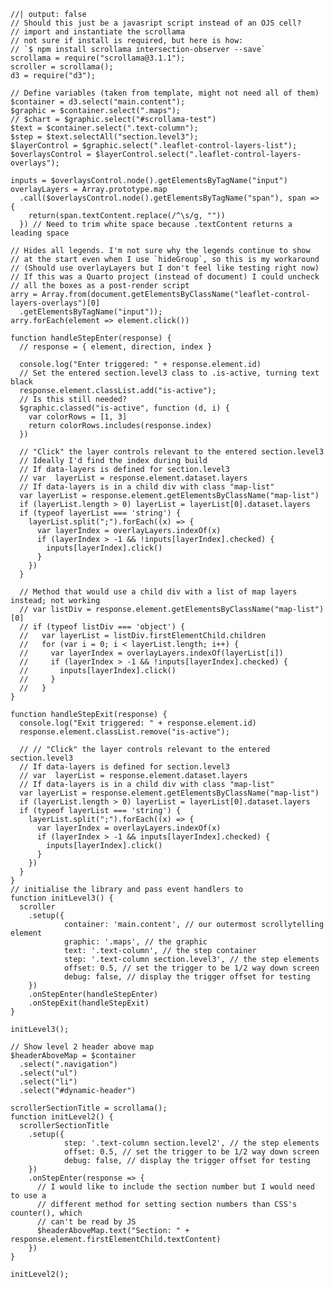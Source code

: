 
```ojs
//| output: false
// Should this just be a javasript script instead of an OJS cell?
// import and instantiate the scrollama
// not sure if install is required, but here is how:
// `$ npm install scrollama intersection-observer --save`
scrollama = require("scrollama@3.1.1");
scroller = scrollama();
d3 = require("d3");

// Define variables (taken from template, might not need all of them)
$container = d3.select("main.content");
$graphic = $container.select(".maps");
// $chart = $graphic.select("#scrollama-test")
$text = $container.select(".text-column");
$step = $text.selectAll("section.level3");
$layerControl = $graphic.select(".leaflet-control-layers-list");
$overlaysControl = $layerControl.select(".leaflet-control-layers-overlays");

inputs = $overlaysControl.node().getElementsByTagName("input")
overlayLayers = Array.prototype.map
  .call($overlaysControl.node().getElementsByTagName("span"), span => {
    return(span.textContent.replace(/^\s/g, ""))
  }) // Need to trim white space because .textContent returns a leading space

// Hides all legends. I'm not sure why the legends continue to show
// at the start even when I use `hideGroup`, so this is my workaround
// (Should use overlayLayers but I don't feel like testing right now)
// If this was a Quarto project (instead of document) I could uncheck
// all the boxes as a post-render script
arry = Array.from(document.getElementsByClassName("leaflet-control-layers-overlays")[0]
  .getElementsByTagName("input"));
arry.forEach(element => element.click())

function handleStepEnter(response) {
  // response = { element, direction, index }

  console.log("Enter triggered: " + response.element.id)
  // Set the entered section.level3 class to .is-active, turning text black
  response.element.classList.add("is-active");
  // Is this still needed?
  $graphic.classed("is-active", function (d, i) {
    var colorRows = [1, 3]
    return colorRows.includes(response.index)
  })
  
  // "Click" the layer controls relevant to the entered section.level3
  // Ideally I'd find the index during build
  // If data-layers is defined for section.level3
  // var  layerList = response.element.dataset.layers
  // If data-layers is in a child div with class "map-list"
  var layerList = response.element.getElementsByClassName("map-list")
  if (layerList.length > 0) layerList = layerList[0].dataset.layers
  if (typeof layerList === 'string') {
    layerList.split(";").forEach((x) => {
      var layerIndex = overlayLayers.indexOf(x)
      if (layerIndex > -1 && !inputs[layerIndex].checked) {
        inputs[layerIndex].click()
      }
    })
  }

  // Method that would use a child div with a list of map layers instead; not working
  // var listDiv = response.element.getElementsByClassName("map-list")[0]
  // if (typeof listDiv === 'object') {
  //   var layerList = listDiv.firstElementChild.children
  //   for (var i = 0; i < layerList.length; i++) {
  //     var layerIndex = overlayLayers.indexOf(layerList[i])
  //     if (layerIndex > -1 && !inputs[layerIndex].checked) {
  //       inputs[layerIndex].click()
  //     }
  //   }
}

function handleStepExit(response) {
  console.log("Exit triggered: " + response.element.id)
  response.element.classList.remove("is-active");
  
  // // "Click" the layer controls relevant to the entered section.level3
  // If data-layers is defined for section.level3
  // var  layerList = response.element.dataset.layers
  // If data-layers is in a child div with class "map-list"
  var layerList = response.element.getElementsByClassName("map-list")
  if (layerList.length > 0) layerList = layerList[0].dataset.layers
  if (typeof layerList === 'string') {
    layerList.split(";").forEach((x) => {
      var layerIndex = overlayLayers.indexOf(x)
      if (layerIndex > -1 && inputs[layerIndex].checked) {
        inputs[layerIndex].click()
      }
    })
  }
}
// initialise the library and pass event handlers to 
function initLevel3() {
  scroller
    .setup({
			container: 'main.content', // our outermost scrollytelling element
			graphic: '.maps', // the graphic
			text: '.text-column', // the step container
			step: '.text-column section.level3', // the step elements
			offset: 0.5, // set the trigger to be 1/2 way down screen
			debug: false, // display the trigger offset for testing
    })
    .onStepEnter(handleStepEnter)
    .onStepExit(handleStepExit)
}

initLevel3();
```


```ojs
// Show level 2 header above map
$headerAboveMap = $container
  .select(".navigation")
  .select("ul")
  .select("li")
  .select("#dynamic-header")

scrollerSectionTitle = scrollama();
function initLevel2() {
  scrollerSectionTitle
    .setup({
			step: '.text-column section.level2', // the step elements
			offset: 0.5, // set the trigger to be 1/2 way down screen
			debug: false, // display the trigger offset for testing
    })
    .onStepEnter(response => {
      // I would like to include the section number but I would need to use a
      // different method for setting section numbers than CSS's counter(), which
      // can't be read by JS
      $headerAboveMap.text("Section: " + response.element.firstElementChild.textContent)
    })
}

initLevel2();
```